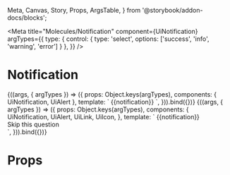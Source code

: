   Meta, Canvas, Story, Props, ArgsTable,
} from '@storybook/addon-docs/blocks';

<Meta
  title="Molecules/Notification"
  component={UiNotification}
  argTypes={{
    type: { control: { type: 'select', options: ['success', 'info', 'warning', 'error'] } },
  }}
/>

# Notification

<Canvas>
  <Story
    name="Common"
    args={{
      notification: 'Thank you. We’ll review this question as soon as possible',
    }}
  >
    {((args, { argTypes }) => ({
      props: Object.keys(argTypes),
      components: { UiNotification, UiAlert },
      template: `<UiNotification :type="type">
      <UiAlert
        :type="type"
        class="ui-alert--secondary">
          {{notification}}
      </UiAlert>
    </UiNotification>`,
    })).bind({})}
  </Story>
</Canvas>

<Canvas>
  <Story
    name="Notification with link"
    args={{
      type: 'error',
      notification: 'Thank you. We’ll review this question as soon as possible',
      href: 'https://infermedica.com/',
    }}
  >
    {((args, { argTypes }) => ({
      props: Object.keys(argTypes),
      components: {
        UiNotification,
        UiAlert,
        UiLink,
        UiIcon,
      },
      template: `<UiNotification :type="type">
        <UiAlert :type="type" class="ui-alert--secondary">{{notification}}</UiAlert>
        <UiLink :href="href" class="ui-link--has-icon ui-link--small" style="margin: var(--space-4) 0 0 var(--space-36); display: flex;">
          Skip this question <UiIcon icon="chevronRight" class="ui-link__icon ui-link__icon--right"/></UiLink>
      </UiNotification>`,
    })).bind({})}
  </Story>
</Canvas>

<ArgsTable story='Common' />

# Props

<Props of={UiNotification} />
